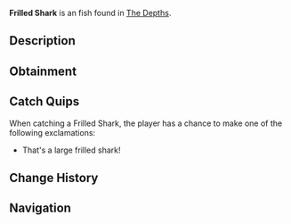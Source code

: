 {{FishInfobox
|image          = Frilled Shark.png
|rarity         = Unusual
|sea            = First Sea
|location       = [[The Depths]]
|sublocation    = 
|sources        = Fishing Rod
|radar_location = 
|xp             = 45
|weather        = 
|time           = Night
|season         = 
|bait           = Fish Head
|base_weight    = 9
|base_value     = 150
|weight_range   = 5
|base_chance    = 50
|base_resil     = 70
}}
'''Frilled Shark''' is an {{Rarity|Unusual}} fish found in [[The Depths]].

== Description ==
{{Description|A serpentine predator with a ruffled neck and razor-sharp teeth, ancient and elusive.|Bestiary Entry}}

== Obtainment ==
{{Description|Hides in deep ocean caves near rocky crevices, appears during the Night time.|Bestiary Hint}}
{{Fish Availability|
The Depths
The Depths/Absolute Darkness
|top_rods      = 
Ethereal Prism Rod\126676.41\249133.62;
Leviathan's Fang Rod\119873.44\162820.31;
No-Life Rod\118746.5\118746.5;
Seraphic Rod\117829.41\117829.41;
Training Rod\117399.81\219323.75;
Flimsy Rod\97086.38\89645.54;
Magnet Rod\75334.04\72521.26;
Fortune Rod\70274.74\150788.93;
Kraken Rod\100150.94\147608.48;
Challenger's Rod\107932.55\107932.55;
Rod Of The Forgotten Fang\107604.52\107604.52;
Depthseeker Rod\106741.76\91989.13;
Avalanche Rod\105585.72\82475.22;
Verdant Shear Rod\100504.52\100504.52;
Zeus Rod\100440.55\100440.55;
Rod Of The Depths\97748.41\97748.41;
Blazebringer Rod\94787.25\94787.25;
Rod Of The Exalted One\94297.88\112573.96;
Volcanic Rod\87709.64\76223.55;
Trident Rod\83617.79\83617.79;
Free Spirit Rod\83409.51\83409.51;
Steady Rod\56444.82\35383.46
|recommended   = Ethereal Prism Rod
}}

== Catch Quips ==
When catching a Frilled Shark, the player has a chance to make one of the following exclamations:
* That's a large frilled shark!

== Change History ==
{{Change History|{{subst:Current Version}}}}

== Navigation ==
{{Fish Navbox|The Depths}}